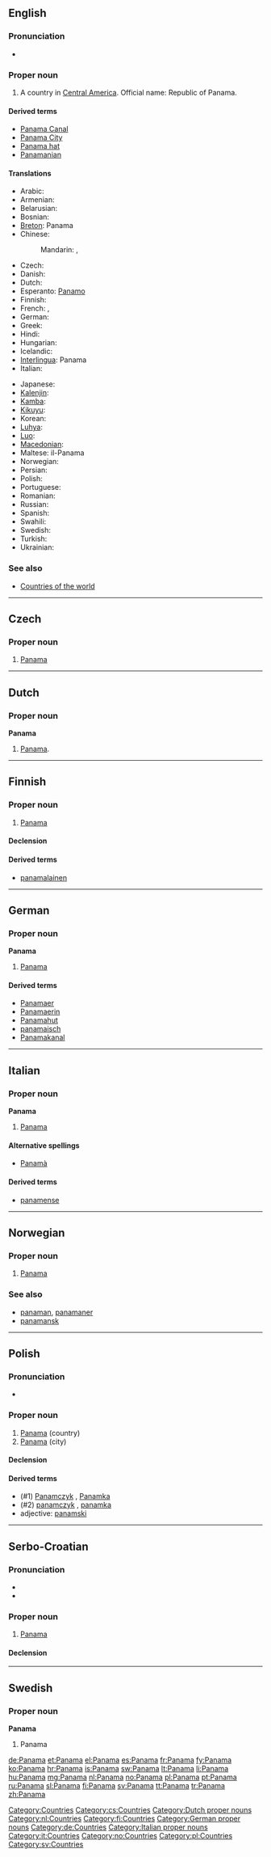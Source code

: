 {{wikipedia}}
{{also|Panamá|panama}}
==English==

===Pronunciation===
* {{audio|en-us-Panama.ogg|Audio (US)}}

===Proper noun===
{{en-proper noun}}

# A country in [[Central America]]. Official name: Republic of Panama.

====Derived terms====
* [[Panama Canal]]
* [[Panama City]]
* [[Panama hat]]
* [[Panamanian]]

====Translations====
{{trans-top|Country}}
* Arabic: {{t|ar|بنما|f|tr=banamaa}}
* Armenian: {{t-|hy|Պանամա|tr=Panama}}
* Belarusian: {{t|be|Панама|f|tr=Panáma, Panamá|sc=Cyrl}}
* Bosnian: {{t-|bs|Panama|f}}
* [[Breton]]: Panama
* Chinese:
*: Mandarin: {{t-|cmn|巴拿馬|sc=Hani}},  {{t-|cmn|巴拿马|tr=Bānámǎ|sc=Hani}}
* Czech: {{t-|cs|Panama|f}}
* Danish: {{t-|da|Panama}}
* Dutch: {{t+|nl|Panama}}
* Esperanto: [[Panamo]]
* Finnish: {{t+|fi|Panama}}
* French: {{t+|fr|Panama|m}},  {{t+|fr|Panamá|m}}
* German: {{t+|de|Panama|n}}
* Greek: {{t+|el|Παναμάς}}
* Hindi: {{t|hi|पनामा|tr=panāmā|sc=Deva}}
* Hungarian: {{t+|hu|Panama}}
* Icelandic: {{t+|is|Panama}}
* [[Interlingua]]: Panama
* Italian: {{t-|it|Panama|f}}
{{trans-mid}}
* Japanese: {{t-|ja|パナマ|tr=Panama}}
* [[Kalenjin]]: {{tø|kln|Panama}}
* [[Kamba]]: {{tø|kam|Panama}}
* [[Kikuyu]]: {{tø|ki|Panama}}
* Korean: {{t|ko|파나마|tr=Panama|sc=Kore}}
* [[Luhya]]: {{tø|luy|Panama}}
* [[Luo]]: {{tø|luo|Panama}}
* [[Macedonian]]: {{t+|mk|Панама|f|tr=Panáma}}
* Maltese: il-Panama
* Norwegian: {{t+|no|Panama}}
* Persian: {{t|fa|پاناما|tr=pānāmā|sc=fa-Arab}}
* Polish: {{t+|pl|Panama|f}}
* Portuguese: {{t+|pt|Panamá}}
* Romanian: {{t-|ro|Panama|f}}
* Russian: {{t+|ru|Панама|f|tr=Panáma, Panamá}}
* Spanish: {{t+|es|Panamá|m}}
* Swahili: {{t+|sw|Panama|xs=Swahili}}
* Swedish: {{t+|sv|Panama}}
* Turkish: {{t+|tr|Panama}}
* Ukrainian: {{t|uk|Панама|f|tr=Panáma, Panamá|sc=Cyrl}}
{{trans-bottom}}

===See also===
* [[Appendix:Countries of the world|Countries of the world]]

[[Category:Countries]]

----

==Czech==

===Proper noun===
{{cs-proper noun|g=f}}

# [[#English|Panama]]

[[Category:cs:Countries]]

----

==Dutch==

===Proper noun===
'''Panama''' {{n}}

# [[#English|Panama]].

[[Category:Dutch proper nouns]]
[[Category:nl:Countries]]

----

==Finnish==
{{wikipedia|lang=fi}}

===Proper noun===
{{infl|fi|proper noun}}

# [[#English|Panama]]

====Declension====
{{fi-decl-kulkija|Panam|np=1}}

====Derived terms====
* [[panamalainen]]

[[Category:fi:Countries]]

----

==German==
{{wikipedia|lang=de}}

===Proper noun===
'''Panama''' {{n}}

# [[#English|Panama]]

====Derived terms====
* [[Panamaer]]
* [[Panamaerin]]
* [[Panamahut]]
* [[panamaisch]]
* [[Panamakanal]]

[[Category:German proper nouns]]
[[Category:de:Countries]]

----

==Italian==
{{wikipedia|lang=it}}

===Proper noun===
'''Panama''' {{f}}

# [[#English|Panama]]

====Alternative spellings====
* [[Panamà]]

====Derived terms====
* [[panamense]]

[[Category:Italian proper nouns]]
[[Category:it:Countries]]

----

==Norwegian==

===Proper noun===
{{infl|no|proper noun}}

# [[#English|Panama]]

===See also===
* [[panaman]], [[panamaner]]
* [[panamansk]]

[[Category:no:Countries]]

----

==Polish==

===Pronunciation===
* {{IPA|/paˈnama/|lang=pl}}

===Proper noun===
{{infl|pl|proper noun|g=f}}

# [[#English|Panama]] (country)
# [[#English|Panama]] (city)

====Declension====
{{pl-decl-noun-sing
|Panama
|Panamy
|Panamie
|Panamę
|Panamą
|Panamie
|Panamo
}}

====Derived terms====
* (#1) [[Panamczyk]] {{m}}, [[Panamka]] {{f}}
* (#2) [[panamczyk]] {{m}}, [[panamka]] {{f}}
* adjective: [[panamski]]

[[Category:pl:Countries]]

----

==Serbo-Croatian==

===Pronunciation===
* {{IPA|/pǎnama/|lang=sh}}
* {{hyphenation|Pa|na|ma}}

===Proper noun===
{{sh-proper-noun|g=f|head=Pànama|r|Панама|Па̀нама}}

# [[#English|Panama]]

====Declension====
{{sh-decl-noun-unc
|Panama
|Paname
|Panami
|Panamu
|Panamo
|Panami
|Panamom
}}

----

==Swedish==

===Proper noun===
'''Panama'''

# Panama

[[Category:sv:Countries]]

[[de:Panama]]
[[et:Panama]]
[[el:Panama]]
[[es:Panama]]
[[fr:Panama]]
[[fy:Panama]]
[[ko:Panama]]
[[hr:Panama]]
[[is:Panama]]
[[sw:Panama]]
[[lt:Panama]]
[[li:Panama]]
[[hu:Panama]]
[[mg:Panama]]
[[nl:Panama]]
[[no:Panama]]
[[pl:Panama]]
[[pt:Panama]]
[[ru:Panama]]
[[sl:Panama]]
[[fi:Panama]]
[[sv:Panama]]
[[tt:Panama]]
[[tr:Panama]]
[[zh:Panama]]
